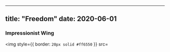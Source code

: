 

---

title: "Freedom" 
date: 2020-06-01
---

### Impressionist Wing
<img 
style={{ border: `20px solid #ff6550` }}
src=
>
